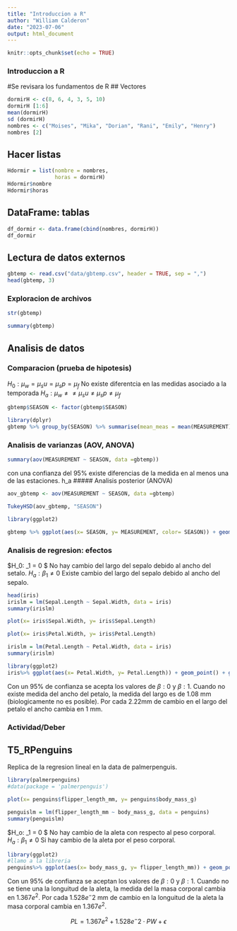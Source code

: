 ```yaml
---
title: "Introduccion a R"
author: "William Calderon"
date: "2023-07-06"
output: html_document
---
```


```r
knitr::opts_chunk$set(echo = TRUE)
```



### Introduccion a R

#Se revisara los fundamentos de R
## Vectores
```r
dormirH <- c(8, 6, 4, 3, 5, 10)
dormirH [1:6]
mean(dormirH)
sd (dormirH)
nombres <- c("Moises", "Mika", "Dorian", "Rani", "Emily", "Henry")
nombres [2]
```
## Hacer listas
```r
Hdormir = list(nombre = nombres,
               horas = dormirH)
Hdormir$nombre
Hdormir$horas
```
## DataFrame: tablas
```r
df_dormir <- data.frame(cbind(nombres, dormirH))
df_dormir
```
## Lectura de datos externos
```r
gbtemp <- read.csv("data/gbtemp.csv", header = TRUE, sep = ",")
head(gbtemp, 3)

```
### Exploracion de archivos

```r
str(gbtemp)
```


```r
summary(gbtemp)
```
## Analisis de datos
### Comparacion (prueba de hipotesis)
$H_0: \mu_w = \mu_su = \mu_sp = \mu_f$ No existe diferentcia en las medidas asociado a la temporada 
$H_a: \mu_w \neq \neq \mu_su \neq \mu_sp \neq \mu_f$
```r
gbtemp$SEASON <- factor(gbtemp$SEASON)

library(dplyr)
gbtemp %>% group_by(SEASON) %>% summarise(mean_meas = mean(MEASUREMENT))
```
### Analisis de varianzas (AOV, ANOVA)
```r
summary(aov(MEASUREMENT ~ SEASON, data =gbtemp))
```
con una confianza del 95% existe diferencias de la medida en al menos una de las estaciones. h_a
##### Analisis posterior (ANOVA)
```r
aov_gbtemp <- aov(MEASUREMENT ~ SEASON, data =gbtemp)

TukeyHSD(aov_gbtemp, "SEASON")
```
```r
library(ggplot2)

gbtemp %>% ggplot(aes(x= SEASON, y= MEASUREMENT, color= SEASON)) + geom_boxplot() + theme_classic()

```
### Analisis de regresion: efectos
$H_0: \beta_1 = 0 $ No hay cambio del largo del sepalo debido al ancho del setalo.
$H_a: \beta_1 \neq 0$ Existe cambio del largo del sepalo debido al ancho del sepalo.
```r
head(iris)
irislm = lm(Sepal.Length ~ Sepal.Width, data = iris)
summary(irislm)
```
```r
plot(x= iris$Sepal.Width, y= iris$Sepal.Length)
```

```r
plot(x= iris$Petal.Width, y= iris$Petal.Length)

irislm = lm(Petal.Length ~ Petal.Width, data = iris)
summary(irislm)
```
```r
library(ggplot2)
iris%>% ggplot(aes(x= Petal.Width, y= Petal.Length)) + geom_point() + geom_smooth(method = "lm") + theme_dark() + facet_grid(Species~., scales = "free")
```

Con un 95% de confianza se acepta los valores de $\beta:0$ y $\beta:1$. Cuando no existe medida del ancho del petalo, la medida del largo es de 1.08 mm (biologicamente no es posible). Por cada 2.22mm de cambio en el largo del petalo el ancho cambia en 1 mm. 

### Actividad/Deber
## T5_RPenguins
Replica de la regresion lineal en la data de palmerpenguis.
```r
library(palmerpenguins)
#data(package = 'palmerpenguis')

plot(x= penguins$flipper_length_mm, y= penguins$body_mass_g)

penguislm = lm(flipper_length_mm ~ body_mass_g, data = penguins)
summary(penguislm)
```
$H_o: \beta_1 = 0 $ No hay cambio de la aleta con respecto al peso corporal.
$H_a: \beta_1 \neq 0$ Si hay cambio de la aleta por el peso corporal.

```r
library(ggplot2)
#llamo a la libreria 
penguins%>% ggplot(aes(x= body_mass_g, y= flipper_length_mm)) + geom_point() + geom_smooth(method = "lm") + theme_classic()
```

Con un 95% de confianza se aceptan los valores de $\beta:0$ y $\beta:1$. 
Cuando no se tiene una la longuitud de la aleta, la medida del la masa corporal cambia en $1.367e^2$. Por cada $1.528e^-2$ mm de cambio en la longuitud de la aleta la masa corporal cambia en $1.367e^2$.

$$ PL = 1.367e^2 + 1.528e^-2 \cdot PW + \epsilon$$ 
